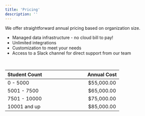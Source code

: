 ```yaml
---
title: 'Pricing'
description: ''
---
```


We offer straightforward annual pricing based on organization size.

- Managed data infrastructure - no cloud bill to pay!
- Unlimited integrations
- Customization to meet your needs
- Access to a Slack channel for direct support from our team

&nbsp;

| Student Count &nbsp; &nbsp; &nbsp; &nbsp; &nbsp; &nbsp; &nbsp; &nbsp; &nbsp; &nbsp; &nbsp; &nbsp; &nbsp; &nbsp; &nbsp;&nbsp; | Annual Cost |
| --------------------- | :----: |
| 0 - 5000             | $55,000.00  |
| 5001 - 7500          | $65,000.00  |
| 7501 - 10000         | $75,000.00  |
| 10001 and up         | $85,000.00  |
